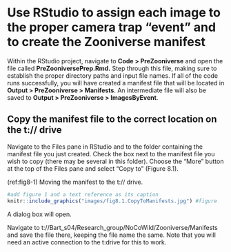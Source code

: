 # Use RStudio to assign each image to the proper camera trap "event" and to create the Zooniverse manifest


Within the RStudio project, navigate to **Code > PreZooniverse** and open the file called **PreZooniversePrep.Rmd.** Step through this file, making sure to establish the proper directory paths and input file names. If all of the code runs successfully, you will have created a manifest file that will be located in **Output > PreZooniverse > Manifests**. An intermediate file will also be saved to **Output > PreZooniverse > ImagesByEvent**.

## Copy the manifest file to the correct location on the t:// drive

Navigate to the Files pane in RStudio and to the folder containing the manifest file you just created. Check the box next to the manifest file you wish to copy (there may be several in this folder). Choose the
"More" button at the top of the Files pane and select "Copy to"
(Figure 8.1).

(ref:fig8-1) Moving the manifest to the t:// drive.

```r
#add figure 1 and a text reference as its caption
knitr::include_graphics("images/fig8.1.CopyToManifests.jpg") #figure
```

A dialog box will open.

Navigate to t://Bart_s04/Research_group/NoCoWild/Zooniverse/Manifests and save the file there, keeping the file name the same. Note that you will need an active connection to the t:drive for this to work.